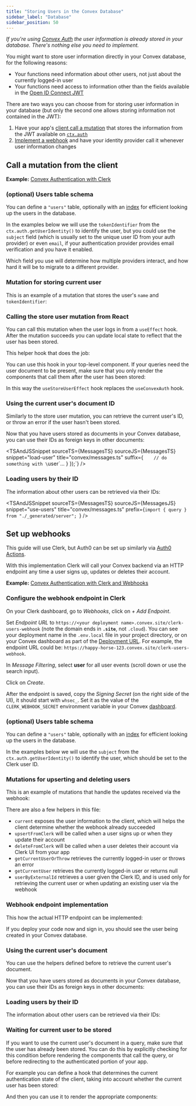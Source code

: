 ```yaml
---
title: "Storing Users in the Convex Database"
sidebar_label: "Database"
sidebar_position: 50
---
```



_If you're using [Convex Auth](/docs/auth/convex-auth.mdx) the user information
is already stored in your database. There's nothing else you need to implement._

You might want to store user information directly in your Convex database, for
the following reasons:

- Your functions need information about other users, not just about the
  currently logged-in user
- Your functions need access to information other than the fields available in
  the [Open ID Connect JWT](/docs/auth/functions-auth.mdx)

There are two ways you can choose from for storing user information in your
database (but only the second one allows storing information not contained in
the JWT):

1. Have your app's [client call a mutation](#call-a-mutation-from-the-client)
   that stores the information from the JWT available on
   [`ctx.auth`](/api/interfaces/server.Auth)
2. [Implement a webhook](#set-up-webhooks) and have your identity provider call
   it whenever user information changes

## Call a mutation from the client

**Example:**
[Convex Authentication with Clerk](https://github.com/get-convex/convex-demos/tree/main/users-and-clerk)

### (optional) Users table schema

You can define a `"users"` table, optionally with an
[index](/docs/database/indexes/indexes.md) for efficient looking up the users in
the database.

In the examples below we will use the `tokenIdentifier` from the
`ctx.auth.getUserIdentity()` to identify the user, but you could use the
`subject` field (which is usually set to the unique user ID from your auth
provider) or even `email`, if your authentication provider provides email
verification and you have it enabled.

Which field you use will determine how multiple providers interact, and how hard
it will be to migrate to a different provider.

<Snippet source={Schema} snippet="user" title="convex/schema.ts" />

### Mutation for storing current user

This is an example of a mutation that stores the user's `name` and
`tokenIdentifier`:

<TSAndJSSnippet sourceTS={UsersTS} sourceJS={UsersTS} title="convex/users.js" />

### Calling the store user mutation from React

You can call this mutation when the user logs in from a `useEffect` hook. After
the mutation succeeds you can update local state to reflect that the user has
been stored.

This helper hook that does the job:

<TSAndJSSnippet
  sourceTS={useStoreUserEffectTS}
  sourceJS={useStoreUserEffectJS}
  title="src/useStoreUserEffect.ts"
/>

You can use this hook in your top-level component. If your queries need the user
document to be present, make sure that you only render the components that call
them after the user has been stored:

<TSAndJSSnippet sourceTS={App} sourceJS={App} title="src/App.tsx" />

In this way the `useStoreUserEffect` hook replaces the `useConvexAuth` hook.

### Using the current user's document ID

Similarly to the store user mutation, you can retrieve the current user's ID, or
throw an error if the user hasn't been stored.

Now that you have users stored as documents in your Convex database, you can use
their IDs as foreign keys in other documents:

<TSAndJSSnippet
  sourceTS={MessagesTS}
  sourceJS={MessagesTS}
  snippet="load-user"
  title="convex/messages.ts"
  suffix={`    // do something with \`user\`...
  }
});`}
/>

### Loading users by their ID

The information about other users can be retrieved via their IDs:

<TSAndJSSnippet
  sourceTS={MessagesTS}
  sourceJS={MessagesJS}
  snippet="use-users"
  title="convex/messages.ts"
  prefix={`import { query } from "./_generated/server";
`}
/>

## Set up webhooks

This guide will use Clerk, but Auth0 can be set up similarly via
[Auth0 Actions](https://auth0.com/docs/customize/actions/actions-overview).

With this implementation Clerk will call your Convex backend via an HTTP
endpoint any time a user signs up, updates or deletes their account.

**Example:**
[Convex Authentication with Clerk and Webhooks](https://github.com/get-convex/convex-demos/tree/main/users-and-clerk-webhooks)

### Configure the webhook endpoint in Clerk

On your Clerk dashboard, go to _Webhooks_, click on _+ Add Endpoint_.

Set _Endpoint URL_ to
`https://<your deployment name>.convex.site/clerk-users-webhook` (note the
domain ends in **`.site`**, not `.cloud`). You can see your deployment name in
the `.env.local` file in your project directory, or on your Convex dashboard as
part of the [Deployment URL](/docs/dashboard/deployments/settings.md). For
example, the endpoint URL could be:
`https://happy-horse-123.convex.site/clerk-users-webhook`.

In _Message Filtering_, select **user** for all user events (scroll down or use
the search input).

Click on _Create_.

After the endpoint is saved, copy the _Signing Secret_ (on the right side of the
UI), it should start with `whsec_`. Set it as the value of the
`CLERK_WEBHOOK_SECRET` environment variable in your Convex
[dashboard](https://dashboard.convex.dev).

### (optional) Users table schema

You can define a `"users"` table, optionally with an
[index](/docs/database/indexes/indexes.md) for efficient looking up the users in
the database.

In the examples below we will use the `subject` from the
`ctx.auth.getUserIdentity()` to identify the user, which should be set to the
Clerk user ID.

<Snippet source={WebhooksSchema} snippet="table" title="convex/schema.ts" />

### Mutations for upserting and deleting users

This is an example of mutations that handle the updates received via the
webhook:

<TSAndJSSnippet
  sourceTS={WebhookMutations}
  sourceJS={WebhookMutationsJS}
  title="convex/users.ts"
/>

There are also a few helpers in this file:

- `current` exposes the user information to the client, which will helps the
  client determine whether the webhook already succeeded
- `upsertFromClerk` will be called when a user signs up or when they update
  their account
- `deleteFromClerk` will be called when a user deletes their account via Clerk
  UI from your app
- `getCurrentUserOrThrow` retrieves the currently logged-in user or throws an
  error
- `getCurrentUser` retrieves the currently logged-in user or returns null
- `userByExternalId` retrieves a user given the Clerk ID, and is used only for
  retrieving the current user or when updating an existing user via the webhook

### Webhook endpoint implementation

This how the actual HTTP endpoint can be implemented:

<TSAndJSSnippet
  sourceTS={WebhookEndpoint}
  sourceJS={WebhookEndpoint}
  title="convex/http.ts"
/>

If you deploy your code now and sign in, you should see the user being created
in your Convex database.

### Using the current user's document

You can use the helpers defined before to retrieve the current user's document.

Now that you have users stored as documents in your Convex database, you can use
their IDs as foreign keys in other documents:

<TSAndJSSnippet
  sourceTS={WebhookMessages}
  sourceJS={WebhookMessages}
  snippet="current-user"
  title="convex/messages.ts"
/>

### Loading users by their ID

The information about other users can be retrieved via their IDs:

<TSAndJSSnippet
  sourceTS={MessagesTS}
  sourceJS={MessagesJS}
  snippet="use-users"
  title="convex/messages.ts"
/>

### Waiting for current user to be stored

If you want to use the current user's document in a query, make sure that the
user has already been stored. You can do this by explicitly checking for this
condition before rendering the components that call the query, or before
redirecting to the authenticated portion of your app.

For example you can define a hook that determines the current authentication
state of the client, taking into account whether the current user has been
stored:

<TSAndJSSnippet
  sourceTS={WebhookHook}
  sourceJS={WebhookHook}
  title="src/useCurrentUser.ts"
/>

And then you can use it to render the appropriate components:

<TSAndJSSnippet
  sourceTS={WebhookClient}
  sourceJS={WebhookClient}
  snippet="client-blocking"
  title="src/App.tsx"
/>
